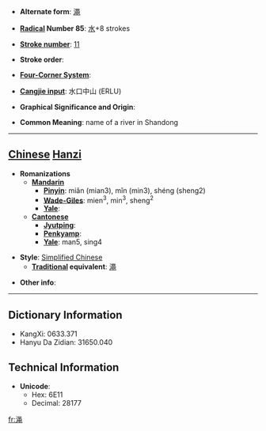 * '''Alternate form''': [[澠]]

* '''[[Wiktionary:Chinese radical index| Radical]] Number 85''': [[Wiktionary:Chinese radical index 水|水]]+8 strokes

* '''[[Wiktionary:Chinese total strokes index|Stroke number]]''': [[Wiktionary:Chinese total strokes index 11|11]]

* '''Stroke order''': 

* '''[[Wiktionary:Chinese four corner index|Four-Corner System]]''': 

* '''[[Wiktionary:Chinese Cangjie index|Cangjie input]]''': 水口中山 (ERLU)

* '''Graphical Significance and Origin''': 

* '''Common Meaning''': name of a river in Shandong

----

== [[Chinese]] [[Hanzi]] ==

* '''Romanizations'''
** '''[[Mandarin]]'''
*** '''[[Pinyin]]''': miǎn (mian3), mǐn (min3), shéng (sheng2)
*** '''[[Wade-Giles]]''': mien<sup>3</sup>, min<sup>3</sup>, sheng<sup>2</sup>
*** '''[[Yale]]''': 
** '''[[Cantonese]]'''
*** '''[[Jyutping]]''':
*** '''[[Penkyamp]]''': 
*** '''[[Yale]]''': man5, sing4

* '''Style''': [[Simplified Chinese]] 
** '''[[Traditional Chinese|Traditional]] equivalent''': [[澠]]

* '''Other info''': 

----

== Dictionary Information ==

* KangXi: 0633.371
* Hanyu Da Zidian: 31650.040

== Technical Information ==

* '''Unicode''':
** Hex: 6E11
** Decimal: 28177

[[fr:渑]]